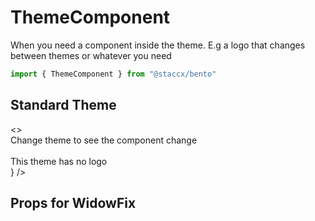 
<Meta title="components/Theme/ThemeComponent" component={ThemeComponent}/>

# ThemeComponent
When you need a component inside the theme. E.g a logo that changes between themes or whatever you need

```javascript
import { ThemeComponent } from "@staccx/bento"
```

## Standard Theme


<Preview>
  <Story name="Default">
  <>
  <div>
  Change theme to see the component change
  </div>
  <br/>
   <ThemeComponent tagName="logo" fallback={() => <div>This theme has no logo</div>} />
   </>
  </Story>
</Preview>

## Props for WidowFix
<Props of={ThemeComponent} />
